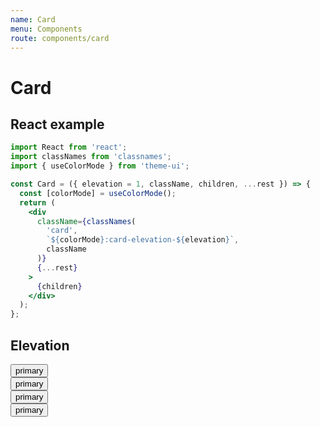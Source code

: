 ```yaml
---
name: Card
menu: Components
route: components/card
---
```


# Card


## React example

```jsx
import React from 'react';
import classNames from 'classnames';
import { useColorMode } from 'theme-ui';

const Card = ({ elevation = 1, className, children, ...rest }) => {
  const [colorMode] = useColorMode();
  return (
    <div
      className={classNames(
        'card',
        `${colorMode}:card-elevation-${elevation}`,
        className
      )}
      {...rest}
    >
      {children}
    </div>
  );
};
```

## Elevation

<Playground>
  <Card elevation={1} className="pa-8 mb-4">
    <div className="flex -mh-2">
      <div className="col-auto ph-2">
        <Button emphasis="medium">primary</Button>
      </div>
      <div className="col-auto ph-2">
        <Button emphasis="high">primary</Button>
      </div>
    </div>
  </Card>
  <Card elevation={2} className="pa-8 mb-2">
    <div className="flex -mh-2">
      <div className="col-auto ph-2">
        <Button emphasis="medium">primary</Button>
      </div>
      <div className="col-auto ph-2">
        <Button emphasis="high">primary</Button>
      </div>
    </div>
  </Card>
</Playground>
